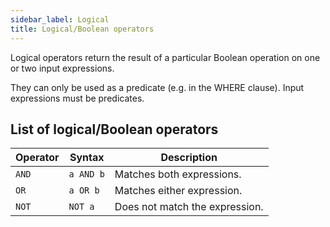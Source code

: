 ```yaml
---
sidebar_label: Logical
title: Logical/Boolean operators
---
```


Logical operators return the result of a particular Boolean operation on one or two input expressions.

They can only be used as a predicate (e.g. in the WHERE clause). Input expressions must be predicates.

## List of logical/Boolean operators

| Operator | Syntax    | Description                    |
|----------|-----------|--------------------------------|
| `AND`    | `a AND b` | Matches both expressions.      |
| `OR`     | `a OR b`  | Matches either expression.     |
| `NOT`    | `NOT a`   | Does not match the expression. |
